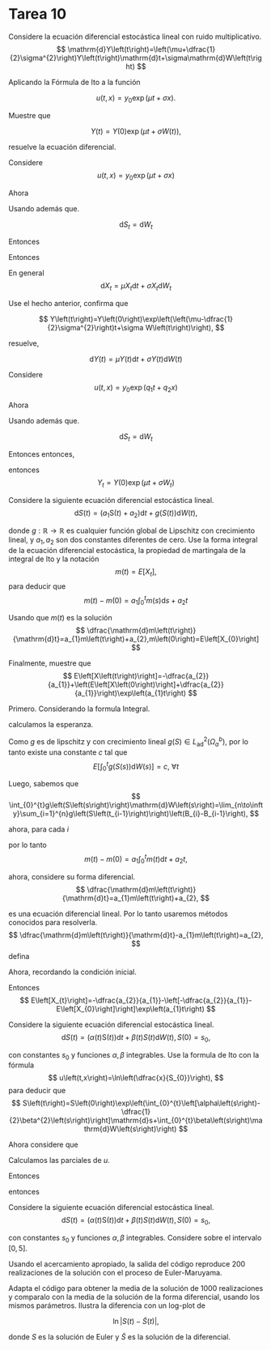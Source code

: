 # Tarea 10


::: {exr-1}

Considere la ecuación diferencial estocástica lineal con ruido multiplicativo.
$$
\mathrm{d}Y\left(t\right)=\left(\mu+\dfrac{1}{2}\sigma^{2}\right)Y\left(t\right)\mathrm{d}t+\sigma\mathrm{d}W\left(t\right)
$$

Aplicando la Fórmula de Ito a la función 

$$
u\left(t,x\right)=y_{0}\exp\left(\mu t+\sigma x\right).
$$

Muestre que 

$$
Y\left(t\right)=Y\left(0\right)\exp\left(\mu t+\sigma W\left(t\right)\right),
$$

resuelve la ecuación diferencial.

:::

Considere 
$$
u\left(t,x\right)=y_{0}\exp\left(\mu t+\sigma x\right)
$$

Ahora 
\begin{align*}
\partial_{t}u & =\mu u\\
\partial_{x}u & =\sigma u\\
\partial_{xx} & =\sigma^{2}u
\end{align*}

Usando además que. 

$$
\mathrm{d}S_{t}=\mathrm{d}W_{t}
$$

Entonces 
\begin{align*}
\mathrm{d}u\left(t,Y_{t}\right) & =\mu u\mathrm{d}t+\sigma u\mathrm{d}Y_{t}+\dfrac{1}{2}\sigma^{2}u\left(\mathrm{d}Y_{t}\right)^{2}\\
 & =\mu u\mathrm{d}t+\sigma u\mathrm{d}W_{t}+\dfrac{1}{2}\sigma^{2}u\mathrm{d}t\\
 & =\left(\mu+\dfrac{1}{2}\sigma^{2}\right)u\mathrm{dt+\sigma u\mathrm{d}}W_{t}
\end{align*}

Entonces 
\begin{align*}
Y_{t} & =u\left(t,Y_{t}\right)\\
 & =Y\left(0\right)\exp\left(\mu t+\sigma W_{t}\right)
\end{align*}

En general 
$$
\mathrm{d}X_{t}=\mu X_{t}\mathrm{d}t+\sigma X_{t}\mathrm{d}W_{t}
$$





::: {exr-1}

Use el hecho anterior, confirma que 

$$
Y\left(t\right)=Y\left(0\right)\exp\left(\left(\mu-\dfrac{1}{2}\sigma^{2}\right)t+\sigma W\left(t\right)\right),
$$

resuelve, 

$$
\mathrm{d}Y\left(t\right)=\mu Y\left(t\right)\mathrm{d}t+\sigma Y\left(t\right)\mathrm{d}W\left(t\right)
$$

:::

Considere 
$$
u\left(t,x\right)=y_{0}\exp\left(q_{1}t+q_{2}x\right)
$$

Ahora 
\begin{align*}
\partial_{t}u & =q_{1}u\\
\partial_{x}u & =q_{2}u\\
\partial_{xx} & =q_{2}^{2}u
\end{align*}

Usando además que. 

$$
\mathrm{d}S_{t}=\mathrm{d}W_{t}
$$

Entonces 
\begin{align*}
\mathrm{d}u\left(t,Y_{t}\right) & =q_{1}u\mathrm{d}t+q_{2}u\mathrm{d}Y_{t}+\dfrac{1}{2}q_{2}^{2}u\left(\mathrm{d}Y_{t}\right)^{2}\\
 & =q_{1}u\mathrm{d}t+q_{2}u\mathrm{d}W_{t}+\dfrac{1}{2}q_{2}^{2}u\mathrm{d}t\\
 & =\left(q_{1}+\dfrac{1}{2}q_{2}^{2}\right)u\mathrm{d}t+q_{2}u\mathrm{d}W_{t},
\end{align*}
entonces, 
\begin{align*}
q_{2} & =\sigma\\
q_{1}+\dfrac{1}{2}\sigma^{2} & =\mu,
\end{align*}

entonces 
$$
Y_{t}=Y\left(0\right)\exp\left(\mu t+\sigma W_{t}\right)
$$





::: {exr-1}

Considere la siguiente ecuación diferencial estocástica lineal. 
$$
\mathrm{d}S\left(t\right)=\left(a_{1}\mathrm{S}\left(t\right)+a_{2}\right)\mathrm{d}t+g\left(S\left(t\right)\right)\mathrm{d}W\left(t\right),
$$

donde $g:\mathbb{R}\to\mathbb{R}$ es cualquier función global de
Lipschitz con crecimiento lineal, y $a_{1},a_{2}$ son dos constantes
diferentes de cero. Use la forma integral de la ecuación diferencial
estocástica, la propiedad de martingala de la integral de Ito y la
notación 
$$
m\left(t\right)=E\left[X_{t}\right],
$$
para deducir que 
$$
m\left(t\right)-m\left(0\right)=a_{1}\int_{0}^{t}m\left(s\right)\mathrm{d}s+a_{2}t
$$

Usando que $m\left(t\right)$ es la solución 
$$
\dfrac{\mathrm{d}m\left(t\right)}{\mathrm{d}t}=a_{1}m\left(t\right)+a_{2},m\left(0\right)=E\left[X_{0}\right]
$$

Finalmente, muestre que 
$$
E\left[X\left(t\right)\right]=-\dfrac{a_{2}}{a_{1}}+\left(E\left[X\left(0\right)\right]+\dfrac{a_{2}}{a_{1}}\right)\exp\left(a_{1}t\right)
$$

:::


Primero. Considerando la formula Integral. 

\begin{align*}
S\left(t\right) & =S\left(0\right)+\int_{0}^{t}\left(a_{1}\mathrm{S}\left(t\right)+a_{2}\right)\mathrm{d}t+\int_{0}^{t}g\left(S\left(s\right)\right)\mathrm{d}W\left(s\right)\\
 & =S\left(0\right)+a_{1}\int_{0}^{t}\mathrm{S}\left(t\right)\mathrm{d}t+a_{2}t+\int_{0}^{t}g\left(S\left(s\right)\right)\mathrm{d}W\left(s\right),
\end{align*}

calculamos la esperanza. 
\begin{align*}
m\left(t\right) & =m\left(0\right)+a_{1}\int_{0}^{t}m\left(t\right)\mathrm{d}t+a_{2}t+\int_{0}^{t}E\left[g\left(S\left(s\right)\right)\right]\mathrm{d}B\left(s\right)\\
m\left(t\right)-m\left(0\right) & =a_{1}\int_{0}^{t}m\left(t\right)\mathrm{d}t+a_{2}t+E\left[\int_{0}^{t}g\left(S\left(s\right)\right)\mathrm{d}B\left(s\right)\right]
\end{align*}

Como $g$ es de lipschitz y con crecimiento lineal $g\left(S\right)\in L_{\text{ad}}^{2}\left(\Omega_{a}^{b}\right),$
por lo tanto existe una constante $c$ tal que 
$$
E\left[\int_{0}^{t}g\left(S\left(s\right)\right)\mathrm{d}W\left(s\right)\right]=c,\ \forall t
$$

Luego, sabemos que 
$$
\int_{0}^{t}g\left(S\left(s\right)\right)\mathrm{d}W\left(s\right)=\lim_{n\to\infty}\sum_{i=1}^{n}g\left(S\left(t_{i-1}\right)\right)\left(B_{i}-B_{i-1}\right),
$$

ahora, para cada $i$ 
\begin{align*}
E\left[g\left(S\left(t_{i-1}\right)\right)\left(B_{i}-B_{i-1}\right)\right] & =E\left[E\left[g\left(S\left(t_{i-1}\right)\right)\left(B_{i}-B_{i-1}\right)\mid\mathcal{F}_{i-1}\right]\right]\\
 & =E\left[g\left(S\left(t_{i-1}\right)\right)E\left[\left(B_{i}-B_{i-1}\right)\mid\mathcal{F}_{i-1}\right]\right]\\
 & =0,
\end{align*}

por lo tanto 
$$
m\left(t\right)-m\left(0\right)=a_{1}\int_{0}^{t}m\left(t\right)\mathrm{d}t+a_{2}t,
$$

ahora, considere su forma diferencial. 
$$
\dfrac{\mathrm{d}m\left(t\right)}{\mathrm{d}t}=a_{1}m\left(t\right)+a_{2},
$$

es una ecuación diferencial lineal. Por lo tanto usaremos métodos
conocidos para resolverla. 
$$
\dfrac{\mathrm{d}m\left(t\right)}{\mathrm{d}t}-a_{1}m\left(t\right)=a_{2},
$$
defina 
\begin{align*}
u & =\exp\left(\int a_{1}\mathrm{d}t\right)\\
 & =e^{-a_{1}t},
\end{align*}

\begin{align*}
\dfrac{\mathrm{d}}{\mathrm{d}t}\left[um\left(t\right)\right] & =a_{2}u\\
u\left(t\right)m\left(t\right) & =a_{2}\int u\left(t\right)\mathrm{d}t\\
m\left(t\right) & =\dfrac{a_{2}}{u\left(t\right)}\int u\left(t\right)\mathrm{d}t\\
 & =a_{2}e^{a_{1}t}\int e^{-a_{1}t}\mathrm{d}t\\
 & =-a_{2}e^{a_{1}t}\left[-\dfrac{1}{a_{1}}e^{-a_{1}t}+C\right]\\
m\left(t\right) & =-\dfrac{a_{2}}{a_{1}}-Ca_{2}e^{a_{1}t}
\end{align*}

Ahora, recordando la condición inicial. 
\begin{align*}
m\left(0\right) & =-\dfrac{a_{2}}{a_{1}}-Ca_{2}\\
\Rightarrow C & =-\dfrac{1}{a_{1}}-\dfrac{1}{a_{2}}m\left(0\right).
\end{align*}

Entonces 
$$
E\left[X_{t}\right]=-\dfrac{a_{2}}{a_{1}}-\left[-\dfrac{a_{2}}{a_{1}}-E\left[X_{0}\right]\right]\exp\left(a_{1}t\right)
$$


::: {exr-1}

Considere la siguiente ecuación diferencial estocástica lineal. 
$$
\mathrm{d}S\left(t\right)=\left(\alpha\left(t\right)\mathrm{S}\left(t\right)\right)\mathrm{d}t+\beta\left(t\right)S\left(t\right)\mathrm{d}W\left(t\right),S\left(0\right)=s_{0},
$$

con constantes $s_{0}$ y funciones $\alpha,\beta$ integrables. Use
la formula de Ito con la fórmula 
$$
u\left(t,x\right)=\ln\left(\dfrac{x}{S_{0}}\right),
$$
para deducir que 
$$
S\left(t\right)=S\left(0\right)\exp\left(\int_{0}^{t}\left[\alpha\left(s\right)-\dfrac{1}{2}\beta^{2}\left(s\right)\right]\mathrm{d}s+\int_{0}^{t}\beta\left(s\right)\mathrm{d}W\left(s\right)\right)
$$

:::


Ahora considere que 
\begin{align*}
f\left(t\right) & =\beta\left(t\right)S\left(t\right)\\
g\left(t\right) & =\alpha\left(t\right)S\left(t\right),
\end{align*}

Calculamos las parciales de $u$. 
\begin{align*}
u_{t} & =0\\
u_{x} & =\dfrac{1}{x}\\
u_{xx} & =-\dfrac{1}{x^{2}}
\end{align*}

Entonces 
\begin{align*}
\mathrm{d}u\left(t,S_{t}\right) & =\alpha\left(t\right)\mathrm{d}t+\beta\left(t\right)\mathrm{d}W\left(t\right)-\dfrac{1}{2S_{t}^{2}}\left(dS_{t}\right)^{2}\\
 & =\alpha\left(t\right)\mathrm{d}t+\beta\left(t\right)\mathrm{d}W\left(t\right)-\dfrac{1}{2S_{t}^{2}}\beta^{2}S_{t}^{2}\mathrm{d}t\\
 & =\left[\alpha\left(t\right)-\dfrac{\beta^{2}\left(t\right)}{2}\right]\mathrm{d}t+\beta\left(t\right)\mathrm{d}W\left(t\right),
\end{align*}

entonces 
\begin{align*}
\ln\left(\dfrac{S_{t}}{S_{0}}\right) & =\int_{0}^{t}\left[\alpha\left(t\right)-\dfrac{\beta^{2}\left(t\right)}{2}\right]\mathrm{d}t+\int_{0}^{t}\beta\left(t\right)\mathrm{d}W\left(t\right)\\
S_{t} & =S_{0}\exp\left(\int_{0}^{t}\left[\alpha\left(t\right)-\dfrac{\beta^{2}\left(t\right)}{2}\right]\mathrm{d}t+\int_{0}^{t}\beta\left(t\right)\mathrm{d}W\left(t\right)\right)
\end{align*}



::: {exr-1}

Considere la siguiente ecuación diferencial estocástica lineal. 
$$
\mathrm{d}S\left(t\right)=\left(\alpha\left(t\right)\mathrm{S}\left(t\right)\right)\mathrm{d}t+\beta\left(t\right)S\left(t\right)\mathrm{d}W\left(t\right),S\left(0\right)=s_{0},
$$

con constantes $s_{0}$ y funciones $\alpha,\beta$ integrables. Considere
\begin{align*}
\alpha\left(t\right) & =\sin\left(t\right)\\
\beta\left(t\right) & =\dfrac{t}{1+t}\\
s_{0} & =1,
\end{align*}
sobre el intervalo $\left[0,5\right]$. 

Usando el acercamiento apropiado, la salida del código reproduce 200
realizaciones de la solución con el proceso de Euler-Maruyama. 

Adapta el código para obtener la media de la solución de 1000 realizaciones
y comparalo con la media de la solución de la forma diferencial, usando
los mismos parámetros. Ilustra la diferencia con un log-plot de 

$$
\ln\left|S\left(t\right)-\tilde{S}\left(t\right)\right|,
$$

donde $S$ es la solución de Euler y $\tilde{S}$ es la solución de
la diferencial.

:::